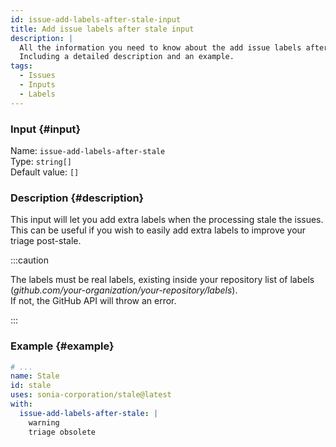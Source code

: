 ```yaml
---
id: issue-add-labels-after-stale-input
title: Add issue labels after stale input
description: |
  All the information you need to know about the add issue labels after stale input.
  Including a detailed description and an example.
tags:
  - Issues
  - Inputs
  - Labels
---
```


### Input {#input}

Name: `issue-add-labels-after-stale`  
Type: `string[]`  
Default value: `[]`

### Description {#description}

This input will let you add extra labels when the processing stale the issues.  
This can be useful if you wish to easily add extra labels to improve your triage post-stale.

:::caution

The labels must be real labels, existing inside your repository list of labels (_github.com/your-organization/your-repository/labels_).  
If not, the GitHub API will throw an error.

:::

### Example {#example}

```yml {6-8}
# ...
name: Stale
id: stale
uses: sonia-corporation/stale@latest
with:
  issue-add-labels-after-stale: |
    warning
    triage obsolete
```
